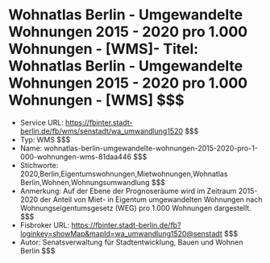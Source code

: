 # Wohnatlas Berlin - Umgewandelte Wohnungen 2015 - 2020 pro 1.000 Wohnungen - [WMS]- Titel: Wohnatlas Berlin - Umgewandelte Wohnungen 2015 - 2020 pro 1.000 Wohnungen - [WMS] $$$
- Service URL: https://fbinter.stadt-berlin.de/fb/wms/senstadt/wa_umwandlung1520 $$$
- Typ: WMS $$$
- Name: wohnatlas-berlin-umgewandelte-wohnungen-2015-2020-pro-1-000-wohnungen-wms-81daa446 $$$
- Stichworte: 2020,Berlin,Eigentumswohnungen,Mietwohnungen,Wohnatlas Berlin,Wohnen,Wohnungsumwandlung $$$
- Anmerkung: Auf der Ebene der Prognoseräume wird im Zeitraum 2015-2020 der Anteil von Miet- in Eigentum umgewandelten Wohnungen nach Wohnungseigentumsgesetz (WEG) pro 1.000 Wohnungen dargestellt. $$$
- Fisbroker URL: https://fbinter.stadt-berlin.de/fb?loginkey=showMap&mapId=wa_umwandlung1520@senstadt $$$
- Autor: Senatsverwaltung für Stadtentwicklung, Bauen und Wohnen Berlin $$$
